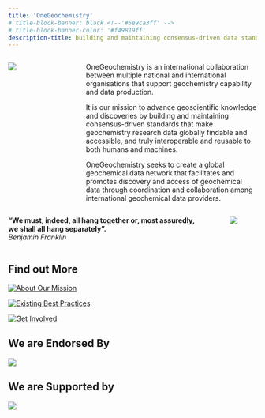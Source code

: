 ```yaml
---
title: 'OneGeochemistry'
# title-block-banner: black <!--'#5e9ca3ff' -->
# title-block-banner-color: '#f49819ff'
description-title: building and maintaining consensus-driven data standards for geochemistry
---
```


:::: {.columns}
::: {.column width="20%"}
![](images/earth-rise.png)
:::
::: {.column width="5%"}
:::
::: {.column width="75%"}
OneGeochemistry is an international collaboration between multiple national and international organisations that support geochemistry capability and data production.

It is our mission to advance geoscientific knowledge and discoveries by building and maintaining consensus-driven standards that make geochemistry research data globally findable and accessible, and truly interoperable and reusable to both humans and machines.

OneGeochemistry seeks to create a global geochemical data network that facilitates and promotes discovery and access of geochemical data through coordination and collaboration among international geochemical data providers.
:::
::::


:::: {.columns}
::: {.column width="86%"}
**“We must, indeed, all hang together or, most assuredly, we shall all hang separately”.**\
*Benjamin Franklin*
:::
::: {.column width="2%"}
:::
::: {.column width="12%"}
![](images/benjamin-franklin.png)
:::
::::

<!-- > <font size="5">**“We must, indeed, all hang together or, most assuredly, we shall all hang separately”.**</font>\
> *Benjamin Franklin* -->

<!-- <font size="5">OneGeochemistry seeks to create a global geochemical data network that facilitates and promotes discovery and access of geochemical data through coordination and collaboration among international geochemical data providers.</font> -->



## Find out More

::: {layout=[40,-10,40,-10,40]}

[![<font size="4"> About Our Mission </font>](images/logo.png)](our_mission.qmd)

[![<font size="4"> Existing Best Practices </font>](images/best-practice2.jpg)](best_practices.qmd)

[![<font size="4"> Get Involved</font>](images/help.png)](participate.qmd)
:::


## We are Endorsed By
![](images/endorsers.png)

## We are Supported by
![](images/supporters.png)
